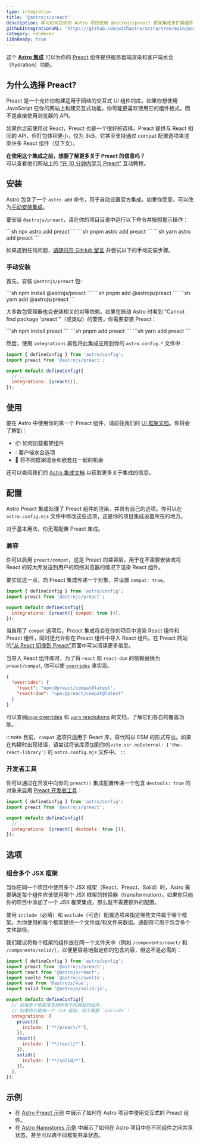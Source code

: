 ```yaml
---
type: integration
title: '@astrojs/preact'
description: 学习如何在你的 Astro 项目使用 @astrojs/preact 框架集成来扩展组件支持。
githubIntegrationURL: 'https://github.com/withastro/astro/tree/main/packages/integrations/preact/'
category: renderer
i18nReady: true
---
```


这个 **[Astro 集成][astro-integration]** 可以为你的 [Preact](https://preactjs.com/) 组件提供服务器端渲染和客户端水合（hydration）功能。

## 为什么选择 Preact?

Preact 是一个允许你构建适用于网络的交互式 UI 组件的库。如果你想使用 JavaScript 在你的网站上构建交互式功能，你可能更喜欢使用它的组件格式，而不是直接使用浏览器的 API。

如果你之前使用过 React，Preact 也是一个很好的选择。Preact 提供与 React 相同的 API，但打包体积更小，仅为 3kB。它甚至支持通过 compat 配置选项来渲染许多 React 组件（见下文）。

**在使用这个集成之前，想要了解更多关于 Preact 的信息吗？**\
可以查看他们网站上的 [“在 10 分钟内学习 Preact”](https://preactjs.com/tutorial) 互动教程。

## 安装

Astro 包含了一个 `astro add` 命令，用于自动设置官方集成。如果你愿意，可以改为[手动安装集成](#手动安装)。

要安装 `@astrojs/preact`，请在你的项目目录中运行以下命令并按照提示操作：

<PackageManagerTabs>
  <Fragment slot="npm">
  ```sh
  npx astro add preact
  ```
  </Fragment>
  <Fragment slot="pnpm">
  ```sh
  pnpm astro add preact
  ```
  </Fragment>
  <Fragment slot="yarn">
  ```sh
  yarn astro add preact
  ```
  </Fragment>
</PackageManagerTabs>

如果遇到任何问题，[请随时在 GitHub 留言](https://github.com/withastro/astro/issues) 并尝试以下的手动安装步骤。

### 手动安装

首先，安装 `@astrojs/preact` 包:

<PackageManagerTabs>
  <Fragment slot="npm">
  ```sh
  npm install @astrojs/preact
  ```
  </Fragment>
  <Fragment slot="pnpm">
  ```sh
  pnpm add @astrojs/preact
  ```
  </Fragment>
  <Fragment slot="yarn">
  ```sh
  yarn add @astrojs/preact
  ```
  </Fragment>
</PackageManagerTabs>

大多数包管理器也会安装相关的对等依赖。如果在启动 Astro 时看到 "Cannot find package 'preact'"（或类似）的警告，你需要安装 Preact：

<PackageManagerTabs>
  <Fragment slot="npm">
  ```sh
  npm install preact
  ```
  </Fragment>
  <Fragment slot="pnpm">
  ```sh
  pnpm add preact
  ```
  </Fragment>
  <Fragment slot="yarn">
  ```sh
  yarn add preact
  ```
  </Fragment>
</PackageManagerTabs>

然后，使用 `integrations` 属性将此集成应用到你的 `astro.config.*` 文件中：

```js title="astro.config.mjs" ins={2} ins="preact()"
import { defineConfig } from 'astro/config';
import preact from '@astrojs/preact';

export default defineConfig({
  // ...
  integrations: [preact()],
});
```

##  使用

要在 Astro 中使用你的第一个 Preact 组件，请前往我们的 [UI 框架文档][astro-ui-frameworks]。你将会了解到：

* 📦 如何加载框架组件
* 💧 客户端水合选项
* 🤝 将不同框架混合和嵌套在一起的机会

还可以查阅我们的 [Astro 集成文档][astro-integration] 以获取更多关于集成的信息。

## 配置

Astro Preact 集成处理了 Preact 组件的渲染，并具有自己的选项。你可以在 `astro.config.mjs` 文件中修改这些选项，这是你的项目集成设置所在的地方。

对于基本用法，你无需配置 Preact 集成。

### 兼容

你可以启用 `preact/compat`，这是 Preact 的兼容层，用于在不需要安装或将 React 的较大库发送到用户的网络浏览器的情况下渲染 React 组件。

要实现这一点，向 Preact 集成传递一个对象，并设置  `compat: true`。

```js title="astro.config.mjs" "compat: true"
import { defineConfig } from 'astro/config';
import preact from '@astrojs/preact';

export default defineConfig({
  integrations: [preact({ compat: true })],
});
```

当启用了 `compat` 选项后，Preact 集成将会在你的项目中渲染 React 组件和 Preact 组件，同时还允许你在 Preact 组件中导入 React 组件。在 Preact 网站的[“从 React 切换到 Preact”](https://preactjs.com/guide/v10/switching-to-preact)页面中可以阅读更多信息。

当导入 React 组件库时，为了将 `react` 和 `react-dom` 的依赖替换为 `preact/compat`, 你可以使 [`overrides`](https://docs.npmjs.com/cli/v8/configuring-npm/package-json#overrides) 来实现。

```json title="package.json"
{
  "overrides": {
    "react": "npm:@preact/compat@latest",
    "react-dom": "npm:@preact/compat@latest"
  }
}
```

可以查阅[`pnpm` overrides](https://pnpm.io/package_json#pnpmoverrides) 和 [`yarn` resolutions](https://yarnpkg.com/configuration/manifest#resolutions) 的文档，了解它们各自的覆盖功能。

:::note 
目前，`compat` 选项只适用于 React 库，将代码以 ESM 的形式导出。如果在构建时出现错误，请尝试将该库添加到你的`vite.ssr.noExternal: ['the-react-library']` 的 `astro.config.mjs` 文件中。
:::

### 开发者工具

<p><Since pkg="@astrojs/preact" v="3.3.0" /></p>

你可以通过在开发中向你的 `preact()` 集成配置传递一个包含 `devtools: true` 的对象来启用 [Preact 开发者工具](https://preactjs.github.io/preact-devtools/)：

```js title="astro.config.mjs"
import { defineConfig } from 'astro/config';
import preact from '@astrojs/preact';

export default defineConfig({
  // ...
  integrations: [preact({ devtools: true })],
});
```

## 选项

### 组合多个 JSX 框架

当你在同一个项目中使用多个 JSX 框架（React、Preact、Solid）时，Astro 需要确定每个组件应该使用哪个 JSX 框架的转换器（transformation）。如果你只向你的项目中添加了一个 JSX 框架集成，那么就不需要额外的配置。

使用 `include`（必填）和 `exclude`（可选）配置选项来指定哪些文件属于哪个框架。为你使用的每个框架提供一个文件或/和文件夹数组。通配符可用于包含多个文件路径。

我们建议将每个框架的组件放在同一个文件夹中（例如 `/components/react/` 和 `/components/solid/`），以便更容易地指定你的包含内容，但这不是必需的：

```js title="astro.config.mjs"
import { defineConfig } from 'astro/config';
import preact from '@astrojs/preact';
import react from '@astrojs/react';
import svelte from '@astrojs/svelte';
import vue from '@astrojs/vue';
import solid from '@astrojs/solid-js';

export default defineConfig({
  // 启用多个框架来支持所有不同类型的组件。
  // 如果你只使用一个 JSX 框架，则不需要 `include`！
  integrations: [
    preact({
      include: ['**/preact/*'],
    }),
    react({
      include: ['**/react/*'],
    }),
    solid({
      include: ['**/solid/*'],
    }),
  ],
});
```

##  示例

* 在 [Astro Preact 示例](https://github.com/withastro/astro/tree/latest/examples/framework-preact) 中展示了如何在 Astro 项目中使用交互式的 Preact 组件。
* 在 [Astro Nanostores 示例](https://github.com/withastro/astro/tree/latest/examples/with-nanostores) 中展示了如何在 Astro 项目中在不同组件之间共享状态，甚至可以跨不同框架共享状态。

[astro-integration]: /zh-cn/guides/integrations-guide/

[astro-ui-frameworks]: /zh-cn/guides/framework-components/#使用框架组件

